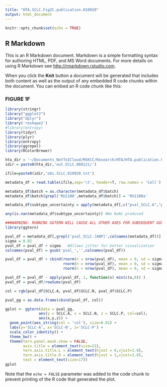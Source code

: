 ```yaml
---
title: "HTA.SCLC.Fig2C.publication.010920"
output: html_document
---
```



```r
knitr::opts_chunk$set(echo = TRUE)
```

## R Markdown

This is an R Markdown document. Markdown is a simple formatting syntax for authoring HTML, PDF, and MS Word documents. For more details on using R Markdown see <http://rmarkdown.rstudio.com>.

When you click the **Knit** button a document will be generated that includes both content as well as the output of any embedded R code chunks within the document. You can embed an R code chunk like this:


### FIGURE 1F
```r
library(stringr)
library("ggplot2")
library("dplyr")
library('reshape2')
#library(entropy)
library(tidyr)
library(plyr)
library(entropy)
library(ggrepel)
library(RColorBrewer)

```


```r

hta_dir = '~/Documents_NotToICloud/MSKCC/Research/HTA/HTA.publication.060121/' #YOU WILL NEED TO CHANGE THIS PATH
idir = paste0(hta_dir,'out.SCLC.060121/')

ifile=paste0(idir,'obs.SCLC.010920.txt')

metadata_df = read.table(ifile,sep='\t', header=T, row.names = 'Cell')

metadata_df$batch = as.character(metadata_df$batch)
metadata_df$batch[grepl('RU1108',metadata_df$batch)] = 'RU1108a'

metadata_df$subtype_uncertainty = apply(metadata_df[,c("pval_SCLC.A","pval_SCLC.N","pval_SCLC.P")], 1, function(x) entropy(x))

any(is.nan(metadata_df$subtype_uncertainty)) #No NaNs produced

```

```r
###WARNING: RUNNING GGTERN WILL CAUSE ALL OTHER AXES FOR SUBSEQUENT GGPLOTS IN THE SAME SESSION TO DISAPPEAR. WOULD RECOMMEND RUNNING THIS CODE IN A DIFFERENT SESSION THAN THE REST OF THE ANALYSIS.
library(ggtern)

pval_df = metadata_df[,grepl('pval_SCLC.[ANP]',colnames(metadata_df))]
sigma = 0.02
pval_df = pval_df + sigma   #Allows jitter for better visualization
colnames(pval_df) = gsub('pval_','',colnames(pval_df))

pval_df = pval_df + cbind(rnorm(n = nrow(pval_df), mean = 0, sd = sigma), 
                          rnorm(n = nrow(pval_df), mean = 0, sd = sigma),
                          rnorm(n = nrow(pval_df), mean = 0, sd = sigma)) #Create jitter 

pval_df = pval_df - apply(pval_df, 1, function(x) min(c(x,0)) )
pval_df = pval_df/rowSums(pval_df)

col = rgb(pval_df$SCLC.A, pval_df$SCLC.N, pval_df$SCLC.P)

pval_gg = as.data.frame(cbind(pval_df, col))

gplot <- ggtern(data = pval_gg, 
               aes(y = SCLC.A, x = SCLC.N, z = SCLC.P, col=col),
               aes(x,y,z)) +
  geom_point(aes_string(col = 'col'), size=0.01) +
  labs(y='SCLC-A', x='SCLC-N', z='SCLC-P') + 
  scale_color_identity() + 
  theme_bw() +
  theme(tern.panel.mask.show = FALSE,
        axis.title = element_text(size=21),
        tern.axis.title.L = element_text(hjust = 0,vjust=1.8),
        tern.axis.title.R = element_text(hjust = 1,vjust=1.8),
        text = element_text(size=17))
gplot

```




Note that the `echo = FALSE` parameter was added to the code chunk to prevent printing of the R code that generated the plot.

